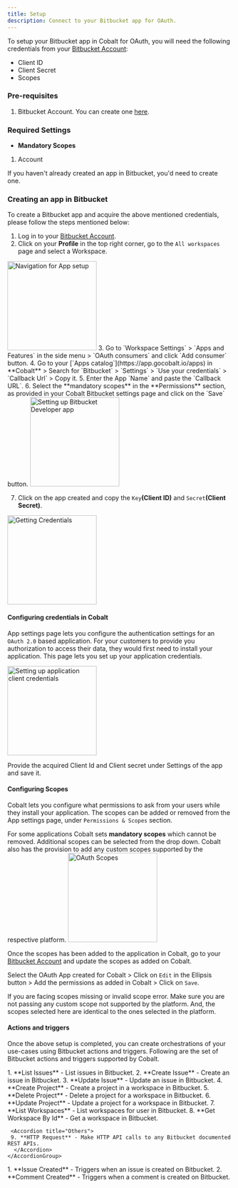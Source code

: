 ```yaml
---
title: Setup
description: Connect to your Bitbucket app for OAuth.
---
```

To setup your Bitbucket app in Cobalt for OAuth, you will need the following credentials from your [Bitbucket Account](https://bitbucket.org/):
- Client ID
- Client Secret
- Scopes

### Pre-requisites

1. Bitbucket Account. You can create one [here](https://www.atlassian.com/software/bitbucket/bundle).

### Required Settings

* **Mandatory Scopes** 
1. Account

<Info>If you haven't already created an app in Bitbucket, you'd need to create one.</Info>

### Creating an app in Bitbucket

To create a Bitbucket app and acquire the above mentioned credentials, please follow the steps mentioned below:

1. Log in to your [Bitbucket Account](https://bitbucket.org/).
2. Click on your **Profile** in the top right corner, go to the `All workspaces` page and select a Workspace.
<img height="200" src="/images/Bitbucket/bitbucket_navigation.png" alt="Navigation for App setup"/>
3. Go to `Workspace Settings` > `Apps and Features` in the side menu > `OAuth consumers` and click `Add consumer` button.
4. Go to your [`Apps catalog`](https://app.gocobalt.io/apps) in **Cobalt** > Search for `Bitbucket` > `Settings` > `Use your credentials` > `Callback Url` > Copy it.
5. Enter the App `Name` and paste the `Callback URL`.
6. Select the **mandatory scopes** in the **Permissions** section, as provided in your Cobalt Bitbucket settings page and click on the `Save` button.
<img height="200" src="/images/Bitbucket/bitbucket_config.png" alt="Setting up Bitbucket Developer app"/>

7. Click on the app created and copy the `Key`**(Client ID)** and `Secret`**(Client Secret)**.
<img height="200" src="/images/Bitbucket/bitbucket_credentials.png" alt="Getting Credentials"/>

#### Configuring credentials in Cobalt
App settings page lets you configure the authentication settings for an `OAuth 2.0` based application. For your customers to provide you authorization to access their data,
they would first need to install your application. This page lets you set up your application credentials.

<img height="200" src="/images/Bitbucket/bitbucket_cobalt.png" alt="Setting up application client credentials"/>

Provide the acquired Client Id and Client secret under Settings of the app and save it.

#### Configuring Scopes
Cobalt lets you configure what permissions to ask from your users while they install your application. The scopes can be added or removed from the App settings page, under `Permissions & Scopes`
section. 

For some applications Cobalt sets **mandatory scopes** which cannot be removed. Additional scopes can be selected from the drop down. Cobalt also has the provision to add any 
custom scopes supported by the respective platform.
<img height="200" src="/images/Bitbucket/bitbucket_scopes.png" alt="OAuth Scopes"/>

Once the scopes has been added to the application in Cobalt, go to your [Bitbucket Account](https://bitbucket.org/) and update the scopes as added on Cobalt.

Select the OAuth App created for Cobalt > Click on `Edit` in the Ellipsis button > Add the permissions as added in Cobalt > Click on `Save`. 

<Warning>
If you are facing scopes missing or invalid scope error. Make sure you are not passing any custom scope not supported by the platform. And, the scopes selected here are
identical to the ones selected in the platform.
</Warning>

#### Actions and triggers
Once the above setup is completed, you can create orchestrations of your use-cases using Bitbucket actions and triggers. Following are the set of Bitbucket actions and triggers
supported by Cobalt.

<Tabs>
  <Tab title="Actions">
  <AccordionGroup>
  <Accordion title="Issues">
     1. **List Issues** - List issues in Bitbucket.
     2. **Create Issue** - Create an issue in Bitbucket.
     3. **Update Issue** - Update an issue in Bitbucket.
     </Accordion>
     <Accordion title="Project">
     4. **Create Project** - Create a project in a workspace in Bitbucket.
     5. **Delete Project** - Delete a project for a workspace in Bitbucket.
     6. **Update Project** - Update a project for a workspace in Bitbucket.
      </Accordion>
     <Accordion title="Workspaces">
     7. **List Workspaces** - List workspaces for user in Bitbucket.
     8. **Get Workspace By Id** - Get a workspace in Bitbucket.
      </Accordion>

     <Accordion title="Others">
     9. **HTTP Request** - Make HTTP API calls to any Bitbucket documented REST APIs.
      </Accordion>
    </AccordionGroup>
  </Tab>
  
  <Tab title="Triggers">
         1. **Issue Created** - Triggers when an issue is created on Bitbucket.
         2. **Comment Created** - Triggers when a comment is created on Bitbucket.
  </Tab>
</Tabs>